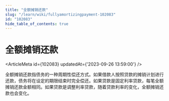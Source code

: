 ```yaml
---
title: "全额摊销还款"
slug: "/learn/wiki/fullyamortizingpayment-102083"
id: "102083"
hide_table_of_contents: true
---
```



# 全额摊销还款

<ArticleMeta id={102083} updatedAt={'2023-09-26 13:59:00'} />
<div className='border-solid border-b border-t-0 my-4 border-[var(--ifm-color-gray-300)]' />

全额摊销还款指债务的一种周期性偿还方式。如果借款人按照贷款的摊销计划进行还款，债务将在设定的期限结束时完全偿还。如果贷款是固定利率贷款，每笔全额摊销还款金额相同。如果贷款是调整利率贷款，随着贷款利率的变化，全额摊销还款也会变化。
